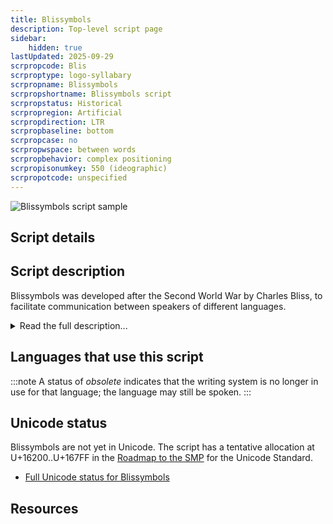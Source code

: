 ```yaml
---
title: Blissymbols
description: Top-level script page
sidebar:
    hidden: true
lastUpdated: 2025-09-29
scrpropcode: Blis
scrproptype: logo-syllabary
scrpropname: Blissymbols
scrpropshortname: Blissymbols script
scrpropstatus: Historical
scrpropregion: Artificial
scrpropdirection: LTR
scrpropbaseline: bottom
scrpropcase: no
scrpropwspace: between words
scrpropbehavior: complex positioning
scrpropisonumkey: 550 (ideographic)
scrpropotcode: unspecified
---
```



![Blissymbols script sample](../images/blis-sample.jpg "Various Bliss symbols")

## Script details

<ScriptDetails />

## Script description

Blissymbols was developed after the Second World War by Charles Bliss, to facilitate communication between speakers of different languages.

<details>
<summary>Read the full description...</summary>It has also been used to help people with severe speech impediments to communicate without the need to speak, although Bliss did not approve of this usage. It is used in particular by people who struggle both to speak and to read or spell. The system consists of 4,000 symbols representing various abstract and concrete concepts. The symbols are not related in any way to the pronunciation of a word, so can be used in conjunction with any spoken language.

The symbols are derived from standard geometric shapes and are either pictographs, such as a jagged line to represent the concept _electricity_, or ideographs, such as a triangle to represent the concept _creation_.

Symbols can be combined to represent additional concepts, for example, the symbols for _house_ and _money_ can be combined to represent _bank_. In these cases, there is a correct, standardized order in which to write the combinations of symbols.

Symbols can also be superimposed on top of one another, for example, the symbol for _mouth_ can be superimposed onto _nose_ to represent _taste_. Some symbols have an arbitrary shape, such as the articles _a/an_ and _this_.

The meaning of a symbol is determined not only by its shape but by its size. For example, a full-size circle represents the concept _sun_, and a half-size circle represents _mouth_. Sometimes visually similar symbols are also semantically related, for example a full-size upside-down ‘v’ represents _action_, but the same symbol half the size represents _activity_.

The position and orientation of a symbol can also affect its meaning. A horizontal dash at the [baseline](/reference/glossary#baseline) represents _ground_, but slightly higher it represents _sky_. A single symbol is also used to represent both _steam_ (pointing upwards) and _rain_ (pointing downwards).

Punctuation marks, similar to those used in the Latin script but sometimes differing in proportion, are also used. A space half the width of a symbol is left between a word and any following punctuation mark. A space the width of a symbol is left between two words.

Blissymbols does not benefit from the use of a wide variety of fonts, as consistency is important in order for the symbols to be understood.
</details>

## Languages that use this script

:::note
A status of _obsolete_ indicates that the writing system is no longer in use for that language; the language may still be spoken.
:::

<WsList script='Blis' wsMax='5' />

## Unicode status

Blissymbols are not yet in Unicode. The script has a tentative allocation at U+16200..U+167FF in the [Roadmap to the SMP](http://www.unicode.org/roadmaps/smp/) for the Unicode Standard.

- [Full Unicode status for Blissymbols](/scrlang/unicode/blis-unicode)



## Resources

<ScriptResources detailSummary='seemore' />

